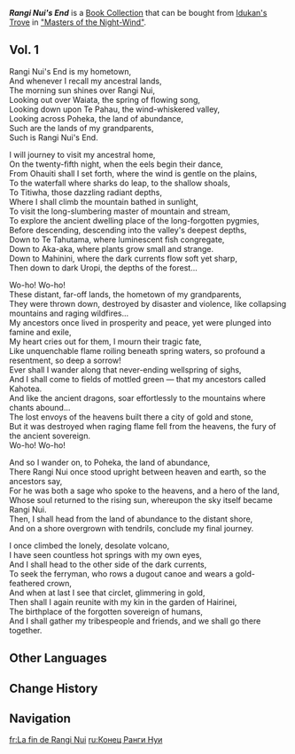 {{Book Collection Infobox
|image   = Book Rangi Nui's End.png
|quality = 3
|region_lore = Natlan
|region_location = Natlan
|volumes = 1
|vol1    = Sold by [[Amazolli]] at [[Idukan's Trove]]
}}
'''''Rangi Nui's End''''' is a [[Book Collection]] that can be bought from [[Idukan's Trove]] in [["Masters of the Night-Wind"]].

==Vol. 1==
{{Description|An ancient folk song from the People of the Springs. It describes the tale of the legendary hero, Rangi Nui.}}
Rangi Nui's End is my hometown,<br>And whenever I recall my ancestral lands,<br>The morning sun shines over Rangi Nui,<br>Looking out over Waiata, the spring of flowing song,<br>Looking down upon Te Pahau, the wind-whiskered valley,<br>Looking across Poheka, the land of abundance,<br>Such are the lands of my grandparents,<br>Such is Rangi Nui's End.

I will journey to visit my ancestral home,<br>On the twenty-fifth night, when the eels begin their dance,<br>From Ohauiti shall I set forth, where the wind is gentle on the plains,<br>To the waterfall where sharks do leap, to the shallow shoals,<br>To Titiwha, those dazzling radiant depths,<br>Where I shall climb the mountain bathed in sunlight,<br>To visit the long-slumbering master of mountain and stream,<br>To explore the ancient dwelling place of the long-forgotten pygmies,<br>Before descending, descending into the valley's deepest depths,<br>Down to Te Tahutama, where luminescent fish congregate,<br>Down to Aka-aka, where plants grow small and strange.<br>Down to Mahinini, where the dark currents flow soft yet sharp,<br>Then down to dark Uropi, the depths of the forest...

Wo-ho! Wo-ho!<br>These distant, far-off lands, the hometown of my grandparents,<br>They were thrown down, destroyed by disaster and violence, like collapsing mountains and raging wildfires...<br>My ancestors once lived in prosperity and peace, yet were plunged into famine and exile,<br>My heart cries out for them, I mourn their tragic fate,<br>Like unquenchable flame roiling beneath spring waters, so profound a resentment, so deep a sorrow!<br>Ever shall I wander along that never-ending wellspring of sighs,<br>And I shall come to fields of mottled green — that my ancestors called Kahotea.<br>And like the ancient dragons, soar effortlessly to the mountains where chants abound...<br>The lost envoys of the heavens built there a city of gold and stone,<br>But it was destroyed when raging flame fell from the heavens, the fury of the ancient sovereign.<br>Wo-ho! Wo-ho!

And so I wander on, to Poheka, the land of abundance,<br>There Rangi Nui once stood upright between heaven and earth, so the ancestors say,<br>For he was both a sage who spoke to the heavens, and a hero of the land,<br>Whose soul returned to the rising sun, whereupon the sky itself became Rangi Nui.<br>Then, I shall head from the land of abundance to the distant shore,<br>And on a shore overgrown with tendrils, conclude my final journey.

I once climbed the lonely, desolate volcano,<br>I have seen countless hot springs with my own eyes,<br>And I shall head to the other side of the dark currents,<br>To seek the ferryman, who rows a dugout canoe and wears a gold-feathered crown,<br>And when at last I see that circlet, glimmering in gold,<br>Then shall I again reunite with my kin in the garden of Hairinei,<br>The birthplace of the forgotten sovereign of humans,<br>And I shall gather my tribespeople and friends, and we shall go there together.

==Other Languages==
{{Other Languages
|en       = Rangi Nui's End
|zhs      = 兰吉努伊之底
|zhs_rm   = 
|zht      = 蘭吉努伊之底
|zht_rm   = 
|zh_tl    = 
|ja       = ランギヌイの底
|ja_rm    = 
|ja_tl    = 
|ko       = 랑기누이 아래
|ko_tl    = 
|es       = Las profundidades de Rangi Nui
|es_tl    = Rangi Nui's Depths
|fr       = La fin de Rangi Nui
|fr_tl    = Rangi Nui's End
|ru       = Конец Ранги Нуи
|ru_tl    = 
|th       = ก้นบึ้งแห่ง Rangi Nui
|th_rm    = 
|th_tl    = 
|vi       = Tận Cùng Của Rangi Nui
|vi_tl    = 
|de       = Das Ende von Rangi Nui
|de_tl    = 
|id       = Akhir Rangi Nui
|id_tl    = 
|pt       = Fim de Rangi Nui
|pt_tl    = 
|tr       = Rangi Nui'nin Sonu
|tr_tl    = 
|it       = La fine di Rangi Nui
|it_tl    = 
}}

==Change History==
{{Change History|5.5}}

==Navigation==
{{Book Navbox|Natlan}}

[[fr:La fin de Rangi Nui]]
[[ru:Конец Ранги Нуи]]